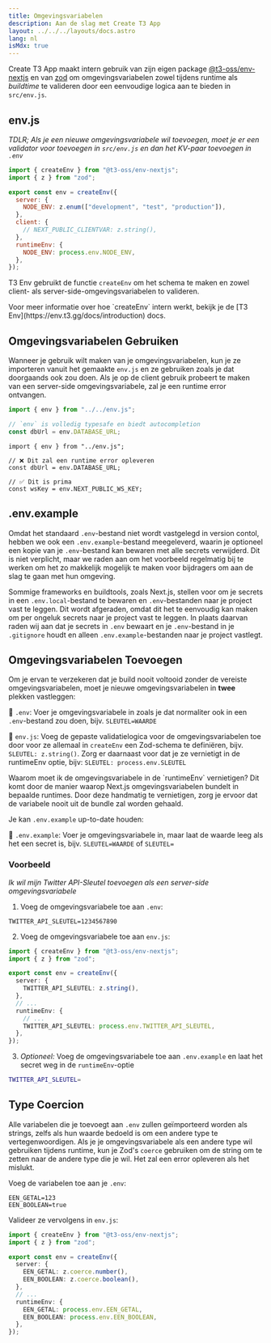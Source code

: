 ```yaml
---
title: Omgevingsvariabelen
description: Aan de slag met Create T3 App
layout: ../../../layouts/docs.astro
lang: nl
isMdx: true
---
```



Create T3 App maakt intern gebruik van zijn eigen package [@t3-oss/env-nextjs](https://env.t3.gg) en van [zod](https://zod.dev) om omgevingsvariabelen zowel tijdens runtime als *buildtime* te valideren door een eenvoudige logica aan te bieden in `src/env.js`.

## env.js

_TDLR; Als je een nieuwe omgevingsvariabele wil toevoegen, moet je er een validator voor toevoegen in `src/env.js` en dan het KV-paar toevoegen in `.env`_

```ts:env.js
import { createEnv } from "@t3-oss/env-nextjs";
import { z } from "zod";

export const env = createEnv({
  server: {
    NODE_ENV: z.enum(["development", "test", "production"]),
  },
  client: {
    // NEXT_PUBLIC_CLIENTVAR: z.string(),
  },
  runtimeEnv: {
    NODE_ENV: process.env.NODE_ENV,
  },
});
```

T3 Env gebruikt de functie `createEnv` om het schema te maken en zowel client- als server-side-omgevingsvariabelen to valideren.

<Callout type="info">
    Voor meer informatie over hoe `createEnv` intern werkt, bekijk je de [T3 Env](https://env.t3.gg/docs/introduction) docs.
</Callout>

## Omgevingsvariabelen Gebruiken

Wanneer je gebruik wilt maken van je omgevingsvariabelen, kun je ze importeren vanuit het gemaakte `env.js` en ze gebruiken zoals je dat doorgaands ook zou doen. Als je op de client gebruik probeert te maken van een server-side omgevingsvariabele, zal je een runtime error ontvangen.

```ts:pages/api/hello.ts
import { env } from "../../env.js";

// `env` is volledig typesafe en biedt autocompletion
const dbUrl = env.DATABASE_URL;
```

```ts:pages/index.tsx
import { env } from "../env.js";

// ❌ Dit zal een runtime error opleveren
const dbUrl = env.DATABASE_URL;

// ✅ Dit is prima
const wsKey = env.NEXT_PUBLIC_WS_KEY;
```

## .env.example

Omdat het standaard `.env`-bestand niet wordt vastgelegd in version contol, hebben we ook een `.env.example`-bestand meegeleverd, waarin je optioneel een kopie van je `.env`-bestand kan bewaren met alle secrets verwijderd. Dit is niet verplicht, maar we raden aan om het voorbeeld regelmatig bij te werken om het zo makkelijk mogelijk te maken voor bijdragers om aan de slag te gaan met hun omgeving.

Sommige frameworks en buildtools, zoals Next.js, stellen voor om je secrets in een `.env.local`-bestand te bewaren en `.env`-bestanden naar je project vast te leggen. Dit wordt afgeraden, omdat dit het te eenvoudig kan maken om per ongeluk secrets naar je project vast te leggen. In plaats daarvan raden wij aan dat je secrets in `.env` bewaart en je `.env`-bestand in je `.gitignore` houdt en alleen `.env.example`-bestanden naar je project vastlegt.

## Omgevingsvariabelen Toevoegen

Om je ervan te verzekeren dat je build nooit voltooid zonder de vereiste omgevingsvariabelen, moet je nieuwe omgevingsvariabelen in **twee** plekken vastleggen:

📄 `.env`: Voer je omgevingsvariabele in zoals je dat normaliter ook in een `.env`-bestand zou doen, bijv. `SLEUTEL=WAARDE`

📄 `env.js`: Voeg de gepaste validatielogica voor de omgevingsvariabelen toe door voor ze allemaal in `createEnv` een Zod-schema te definiëren, bijv. `SLEUTEL: z.string()`. Zorg er daarnaast voor dat je ze vernietigt in de runtimeEnv optie, bijv: `SLEUTEL: process.env.SLEUTEL`

<Callout type="info">
    Waarom moet ik de omgevingsvariabele in de `runtimeEnv` vernietigen?
    Dit komt door de manier waarop Next.js omgevingsvariabelen bundelt in bepaalde runtimes.
    Door deze handmatig te vernietigen, zorg je ervoor dat de variabele nooit uit de bundle zal worden gehaald.
</Callout>

Je kan `.env.example` up-to-date houden:

📄 `.env.example`: Voer je omgevingsvariabele in, maar laat de waarde leeg als het een secret is, bijv. `SLEUTEL=WAARDE` of `SLEUTEL=`

### Voorbeeld

_Ik wil mijn Twitter API-Sleutel toevoegen als een server-side omgevingsvariabele_

1. Voeg de omgevingsvariabele toe aan `.env`:

```
TWITTER_API_SLEUTEL=1234567890
```

2. Voeg de omgevingsvariabele toe aan `env.js`:

```ts
import { createEnv } from "@t3-oss/env-nextjs";
import { z } from "zod";

export const env = createEnv({
  server: {
    TWITTER_API_SLEUTEL: z.string(),
  },
  // ...
  runtimeEnv: {
    // ...
    TWITTER_API_SLEUTEL: process.env.TWITTER_API_SLEUTEL,
  },
});
```

3. _Optioneel:_ Voeg de omgevingsvariabele toe aan `.env.example` en laat het secret weg in de `runtimeEnv`-optie

```bash
TWITTER_API_SLEUTEL=
```

## Type Coercion

Alle variabelen die je toevoegt aan `.env` zullen geïmporteerd worden als strings, zelfs als hun waarde bedoeld is om een andere type te vertegenwoordigen. Als je je omgevingsvariabele als een andere type wil gebruiken tijdens runtime, kun je Zod's `coerce` gebruiken om de string om te zetten naar de andere type die je wil. Het zal een error opleveren als het mislukt.

Voeg de variabelen toe aan je `.env`:

```
EEN_GETAL=123
EEN_BOOLEAN=true
```

Valideer ze vervolgens in `env.js`:

```ts
import { createEnv } from "@t3-oss/env-nextjs";
import { z } from "zod";

export const env = createEnv({
  server: {
    EEN_GETAL: z.coerce.number(),
    EEN_BOOLEAN: z.coerce.boolean(),
  },
  // ...
  runtimeEnv: {
    EEN_GETAL: process.env.EEN_GETAL,
    EEN_BOOLEAN: process.env.EEN_BOOLEAN,
  },
});
```
